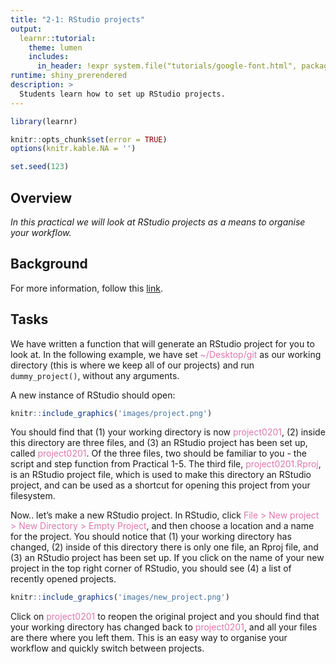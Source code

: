 ```yaml
---
title: "2-1: RStudio projects"
output: 
  learnr::tutorial:
    theme: lumen
    includes:
      in_header: !expr system.file("tutorials/google-font.html", package = "RPiR")
runtime: shiny_prerendered
description: >
  Students learn how to set up RStudio projects.
---
```


```r
library(learnr)

knitr::opts_chunk$set(error = TRUE)
options(knitr.kable.NA = '')

set.seed(123)
```

## Overview

*In this practical we will look at RStudio projects as a means to organise* 
*your workflow.*

## Background

For more information, follow this [link](https://support.rstudio.com/hc/en-us/articles/200526207-Using-Projects).

## Tasks

We have written a function that will generate an RStudio project for you to 
look at. In the following example, we have set 
<span style="color: #de77ae;">~/Desktop/git</span> as our working directory
(this is where we keep all of our projects) and run `dummy_project()`, without 
any arguments. 

A new instance of RStudio should open:

```r
knitr::include_graphics('images/project.png')
```

You should find that (1) your working directory is now 
<span style="color: #de77ae;">project0201</span>, (2) inside this directory
are three files, and (3) an RStudio project has been set up, called 
<span style="color: #de77ae;">project0201</span>. Of the three files, two 
should be familiar to you - the script and step function from 
Practical 1-5. The third file, 
<span style="color: #de77ae;">project0201.Rproj</span>, is an RStudio project
file, which is used to make this directory an RStudio project, and can be used 
as a shortcut for opening this project from your filesystem.

Now.. let's make a new RStudio project. In RStudio, click
<span style="color: #de77ae;">File > New project > New Directory > Empty
Project</span>, and then choose a location and a name for the project. You 
should notice that (1) your working directory has changed, (2) inside of this 
directory there is only one file, an Rproj file, and (3) an RStudio project has 
been set up. If you click on the name of your new project in the top right
corner of RStudio, you should see (4) a list of recently opened projects.

```r
knitr::include_graphics('images/new_project.png')
```

Click on <span style="color: #de77ae;">project0201</span> to reopen the original
project and you should find that your working directory has changed back to 
<span style="color: #de77ae;">project0201</span>, and all your files are there
where you left them. This is an easy way to organise your workflow and quickly
switch between projects.
